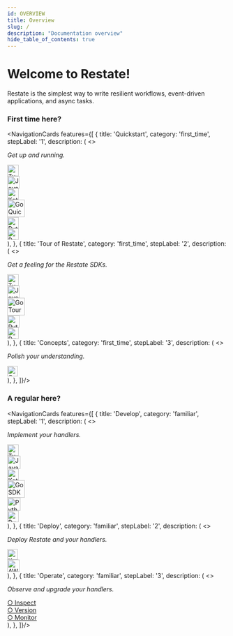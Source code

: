 ```yaml
---
id: OVERVIEW
title: Overview
slug: /
description: "Documentation overview"
hide_table_of_contents: true
---
```



# Welcome to Restate!

Restate is the simplest way to write resilient workflows, event-driven applications, and async tasks.

### First time here?

<NavigationCards features={[
{
title: 'Quickstart',
category: 'first_time',
stepLabel: '1',
description: (
<>
<p className="margin--none">
<i>Get up and running.</i>
</p>
<div id="overviewButtonDiv"><a className="overviewButton btn btn-primary btn-lg firstTimeButton"
href="/get_started/quickstart?sdk=ts"
role="button"><img className="buttonIcon" src="/img/typescript.svg" width="26"
alt="TypeScript Quickstart"></img></a></div>
<div id="overviewButtonDiv"><a className="overviewButton btn btn-primary btn-lg firstTimeButton"
href="/get_started/quickstart?sdk=java"
role="button"><img className="buttonIcon" src="/img/java.svg" width="28"
alt="Java Quickstart"></img></a></div>
<div id="overviewButtonDiv"><a className="overviewButton btn btn-primary btn-lg firstTimeButton"
href="/get_started/quickstart?sdk=kotlin"
role="button"><img className="buttonIcon" src="/img/kotlin.svg" width="26"
alt="Kotlin Quickstart"></img></a></div>
<div id="overviewButtonDiv"><a className="overviewButton btn btn-primary btn-lg firstTimeButton"
href="/get_started/quickstart?sdk=go"
role="button"><img className="buttonIcon" src="/img/go.svg" width="40"
alt="Go Quickstart"></img></a></div>
<div id="overviewButtonDiv"><a className="overviewButton btn btn-primary btn-lg firstTimeButton"
href="/get_started/quickstart?sdk=python"
role="button"><img className="buttonIcon" src="/img/python.svg" width="26"
alt="Python Quickstart"></img></a></div>
<div id="overviewButtonDiv"><a className="overviewButton btn btn-primary btn-lg firstTimeButton"
href="/get_started/quickstart?sdk=rust"
role="button"><img className="buttonIcon" src="/img/rust.svg" width="26"
alt="Rust Quickstart"></img></a></div>
</>
),
},
{
title: 'Tour of Restate',
category: 'first_time',
stepLabel: '2',
description: (
<>
<p className="margin--none">
<i>Get a feeling for the Restate SDKs.</i>
</p>
<div id="overviewButtonDiv"><a className="overviewButton btn btn-primary btn-lg firstTimeButton"
href="/get_started/tour?sdk=ts"
role="button"><img className="buttonIcon" src="/img/typescript.svg" width="26"
alt="TypeScript Tour"></img></a></div>
<div id="overviewButtonDiv"><a className="overviewButton btn btn-primary btn-lg firstTimeButton"
href="/get_started/tour?sdk=java"
role="button"><img className="buttonIcon" src="/img/java.svg" width="28"
alt="Java Tour"></img></a></div>
<div id="overviewButtonDiv"><a className="overviewButton btn btn-primary btn-lg firstTimeButton"
href="/get_started/tour?sdk=go"
role="button"><img className="buttonIcon" src="/img/go.svg" width="40"
alt="Go Tour"></img></a></div>
<div id="overviewButtonDiv"><a className="overviewButton btn btn-primary btn-lg firstTimeButton"
href="/get_started/tour?sdk=python"
role="button"><img className="buttonIcon" src="/img/python.svg" width="28"
alt="Python Tour"></img></a></div>
<div id="overviewButtonDiv"><a className="overviewButton btn btn-primary btn-lg firstTimeButton"
                               href="/get_started/tour?sdk=rust"
                               role="button"><img className="buttonIcon" src="/img/rust.svg" width="26"
                                                  alt="Rust Tour"></img></a></div>
</>
),
},
{
title: 'Concepts',
category: 'first_time',
stepLabel: '3',
description: (
<>
<p className="margin--none">
<i>Polish your understanding.</i>
</p>
<div id="overviewButtonDiv"><a className="overviewButton btn btn-primary btn-lg firstTimeButton"
href="/concepts/durable_building_blocks"
role="button"><img className="buttonIcon" src="/img/arrow-right.svg" width="24"
alt="Concepts"></img></a></div>
</>
),
},
]}/>

### A regular here?

<NavigationCards features={[
{
title: 'Develop',
category: 'familiar',
stepLabel: '1',
description: (
<>
<p className="margin--none">
<i>Implement your handlers.</i>
</p>
<div id="overviewButtonDiv"><a className="overviewButton btn btn-primary btn-lg familiarButton"
href="/category/typescript-sdk"
role="button"><img className="buttonIcon" src="/img/typescript.svg" width="26"
alt="TypeScript SDK Documentation"></img></a></div>
<div id="overviewButtonDiv"><a className="overviewButton btn btn-primary btn-lg familiarButton"
href="/category/javakotlin-sdk"
role="button"><img className="buttonIcon" src="/img/java.svg" width="30"
alt="Java SDK Documentation"></img></a></div>
<div id="overviewButtonDiv"><a className="overviewButton btn btn-primary btn-lg firstTimeButton"
href="/category/javakotlin-sdk?sdk=kotlin"
role="button"><img className="buttonIcon" src="/img/kotlin.svg" width="26"
alt="Kotlin SDK Documentation"></img></a></div>
<div id="overviewButtonDiv"><a className="overviewButton btn btn-primary btn-lg familiarButton"
href="/category/go-sdk"
role="button"><img className="buttonIcon" src="/img/go.svg" width="40"
alt="Go SDK Documentation"></img></a></div>
<div id="overviewButtonDiv"><a className="overviewButton btn btn-primary btn-lg familiarButton"
href="/category/python-sdk"
role="button"><img className="buttonIcon" src="/img/python.svg" width="30"
alt="Python SDK Documentation"></img></a></div>
<div id="overviewButtonDiv"><a className="overviewButton btn btn-primary btn-lg firstTimeButton"
href="https://docs.rs/restate-sdk/latest/restate_sdk/"
role="button"><img className="buttonIcon" src="/img/rust.svg" width="26"
alt="Rust SDK Documentation"></img></a></div>
</>
),
},
{
title: 'Deploy',
category: 'familiar',
stepLabel: '2',
description: (
<>
<p className="margin--none">
<i>Deploy Restate and your handlers.</i>
</p>
<div id="overviewButtonDiv"><a className="overviewButton btn btn-primary btn-lg familiarButton"
href="/deploy/kubernetes"
role="button"><img className="buttonIcon" src="/img/kubernetes-logo.svg" width="24"
alt="Kubernetes deployment"></img> <span className="buttonText"></span></a></div>
<div id="overviewButtonDiv"><a className="overviewButton btn btn-primary btn-lg familiarButton"
href="/category/aws--aws-lambda"
role="button"><img className="buttonIcon" src="/img/aws-logo.svg" width="28"
alt="AWS deployment"></img></a></div>
</>
),
},
{
title: 'Operate',
category: 'familiar',
stepLabel: '3',
description: (
<>
<p className="margin--none">
<i>Observe and upgrade your handlers.</i>
</p>
<div id="overviewButtonDiv"><a className="overviewButton btn btn-primary btn-lg familiarButton text-grey"
href="/operate/introspection"
role="button">○ Inspect</a></div>
<div id="overviewButtonDiv"><a className="overviewButton btn btn-primary btn-lg familiarButton text-grey"
href="/operate/versioning"
role="button">○ Version</a></div>
<div id="overviewButtonDiv"><a className="overviewButton btn btn-primary btn-lg familiarButton text-grey"
href="/category/monitoring"
role="button">○ Monitor</a></div>
</>
),
},
]}/>
